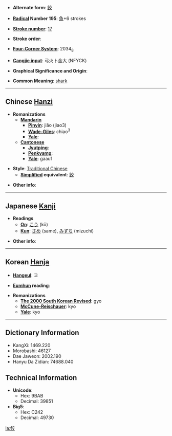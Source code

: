 * '''Alternate form''': [[鲛]]

* '''[[Wiktionary:Chinese radical index| Radical]] Number 195''': [[Wiktionary:Chinese radical index 魚|魚]]+6 strokes

* '''[[Wiktionary:Chinese total strokes index|Stroke number]]''': [[Wiktionary:Chinese total strokes index 17|17]]

* '''Stroke order''': 

* '''[[Wiktionary:Chinese four corner index|Four-Corner System]]''': 2034<sub>8</sub>

* '''[[Wiktionary:Chinese Cangjie index|Cangjie input]]''': 弓火卜金大 (NFYCK)

* '''Graphical Significance and Origin''': 

* '''Common Meaning''': [[shark]]

----

== Chinese [[Hanzi]] ==

* '''Romanizations'''
** '''[[Mandarin]]'''
*** '''[[Pinyin]]''': jiǎo (jiao3)
*** '''[[Wade-Giles]]''': chiao<sup>3</sup>
*** '''[[Yale]]''': 
** '''[[Cantonese]]'''
*** '''[[Jyutping]]''':
*** '''[[Penkyamp]]''': 
*** '''[[Yale]]''': gaau1

* '''Style''': [[Traditional Chinese]] 
** '''[[Simplified Chinese|Simplified]] equivalent''': [[鲛]]

* '''Other info''': 

----

== Japanese [[Kanji]] ==

* '''Readings'''
** '''[[On]]''': [[こう]] (kō)
** '''[[Kun]]''': [[さめ]] (same), [[みずち]] (mizuchi)

* '''Other info''':  

----

== Korean [[Hanja]] ==

* '''[[Hangeul]]''': 교

* '''[[Eumhun]] reading''': 

* '''Romanizations'''
** '''[[The 2000 South Korean Revised Romanization|The 2000 South Korean Revised]]''': gyo
** '''[[McCune-Reischauer]]''': kyo
** '''[[Yale]]''': kyo

----

== Dictionary Information ==

* KangXi: 1469.220
* Morobashi: 46127
* Dae Jaweon: 2002.190
* Hanyu Da Zidian: 74688.040

== Technical Information ==

* '''Unicode''':
** Hex: 9BAB
** Decimal: 39851
* '''Big5''':
** Hex: C242
** Decimal: 49730

[[la:鮫]]
